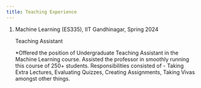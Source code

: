 ```yaml
---
title: Teaching Experience
---
```


1. Machine Learning (ES335), IIT Gandhinagar, Spring 2024

    Teaching Assistant

    *Offered the position of Undergraduate Teaching Assistant in the Machine Learning course. Assisted the professor in smoothly running this course of 250+ students. Responsibilities consisted of - Taking Extra Lectures, Evaluating Quizzes, Creating Assignments, Taking Vivas amongst other things.